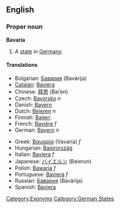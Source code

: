 ==English==
{{wikipedia}}
===Proper noun===
'''Bavaria'''

# A [[state]] in [[Germany]].

====Translations====
{{top}}
*Bulgarian: [[Бавария]] (Bavárija) {{f}}
*[[Catalan]]: [[Baviera]]
*Chinese: [[拜恩]] (Bai’en)
*Czech: [[Bavorsko]] ''n''
*Danish: [[Bayern]]
*Dutch: [[Beieren]] ''n''
*Finnish: [[Baijeri]]
*French: [[Bavière]] ''f''
*German: [[Bayern]] ''n''
{{mid}}
*Greek: [[Βαυαρία]] (Vavaría) ''f''
*Hungarian: [[Bajorország]]
*Italian: [[Baviera]] ''f''
*Japanese: [[バイエルン]] (Baierun)
*Polish: [[Bawaria]] ''f''
*Portuguese: [[Baviera]] ''f''
*Russian: [[Бавария]] (Bavárija) {{f}}
*Spanish: [[Baviera]] {{f}}
{{bottom}}

[[Category:Exonyms]]
[[Category:German States]]